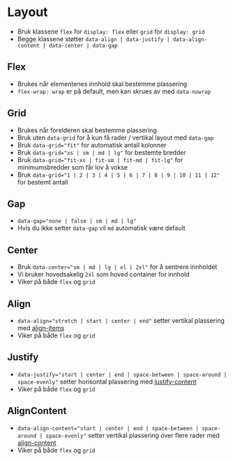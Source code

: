 
<Meta of={stories} />

# Layout

- Bruk klassene `flex` for `display: flex` eller `grid` for `display: grid`
- Begge klassene støtter `data-align | data-justify | data-align-content | data-center | data-gap`

## Flex

- Brukes når elementenes innhold skal bestemme plassering
- `flex-wrap: wrap` er på default, men kan skrues av med `data-nowrap`

<Canvas of={stories.Flex} />

## Grid

- Brukes når forelderen skal bestemme plassering
- Bruk uten `data-grid` for å kun få rader / vertikal layout med `data-gap`
- Bruk `data-grid="fit"` for automatisk antall kolonner
- Bruk `data-grid="xs | sm | md | lg"` for bestemte bredder
- Bruk `data-grid="fit-xs | fit-sm | fit-md | fit-lg"` for minimumsbredder som får lov å vokse
- Bruk `data-grid="1 | 2 | 3 | 4 | 5 | 6 | 7 | 8 | 9 | 10 | 11 | 12"` for bestemt antall
<Canvas of={stories.Grid} />

## Gap
- `data-gap="none | false | sm | md | lg"`
- Hvis du ikke setter `data-gap` vil `md` automatisk være default
<Canvas of={stories.Gap} />

## Center
- Bruk `data-center="sm | md | lg | xl | 2xl"` for å sentrere innholdet
- Vi bruker hovedsakelig `2xl` som hoved container for innhold
- Viker på både `flex` og `grid`
<Canvas of={stories.Center} />

## Align
- `data-align="stretch | start | center | end"` setter vertikal plassering med [align-items](https://developer.mozilla.org/en-US/docs/Web/CSS/align-items) 
- Viker på både `flex` og `grid`
<Canvas of={stories.Align} />

## Justify
- `data-justify="start | center | end | space-between | space-around | space-evenly"` setter horisontal plassering med [justify-content](https://developer.mozilla.org/en-US/docs/Web/CSS/justify-content) 
- Viker på både `flex` og `grid`
<Canvas of={stories.Justify} />

## AlignContent
- `data-align-content="start | center | end | space-between | space-around | space-evenly"` setter vertikal plassering over flere rader med [align-content](https://developer.mozilla.org/en-US/docs/Web/CSS/align-content)
- Viker på både `flex` og `grid`
<Canvas of={stories.AlignContent} />